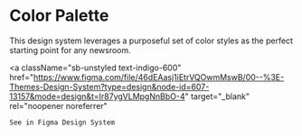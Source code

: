 

<Meta title="Design Tokens/Colors" />

# Color Palette

This design system leverages a purposeful set of color styles as the perfect starting point for any newsroom.

<a
    className="sb-unstyled text-indigo-600"
    href="https://www.figma.com/file/46dEAasj1iEtrVQOwmMswB/00--%3E-Themes-Design-System?type=design&node-id=607-13157&mode=design&t=Ir87ygVLMpgNnBbO-4"
    target="_blank"
    rel="noopener noreferrer"
>
    See in Figma Design System
</a>

<br />
<br />

<Title
    title="Primary Colors"
    description="These are the main colors that make up the majority of the colors used in themes."
/>

<ColorPalette
    title="Gray"
    description="Gray is a neutral color and is the foundation of the color system. Almost everything — text, form fields, backgrounds, dividers — are usually gray."
    colors={[
        { name: 'Gray-50', hex: colors.gray[50] },
        { name: 'Gray-100', hex: colors.gray[100] },
        { name: 'Gray-200', hex: colors.gray[200] },
        { name: 'Gray-300', hex: colors.gray[300] },
        { name: 'Gray-400', hex: colors.gray[400] },
        { name: 'Gray-500', hex: colors.gray[500] },
        { name: 'Gray-600', hex: colors.gray[600] },
        { name: 'Gray-700', hex: colors.gray[700] },
        { name: 'Gray-800', hex: colors.gray[800] },
        { name: 'Gray-900', hex: colors.gray[900] },
        { name: 'Gray-950', hex: colors.gray[950] },
    ]}
/>

<ColorPalette
    title="Accent"
    description={`The accent color is the brand’s "primary" color, and is used across all interactive elements such as buttons, links, inputs, etc.`}
    colors={[
        { name: 'Lighter (+12 light)', hex: '#5B8AF0' },
        { name: 'Light (+6 light)', hex: '#3F76ED' },
        { name: 'Base', hex: '#2563EB' },
        { name: 'Dark (-6 light)', hex: '#1453DC' },
        { name: 'Darker (-12 light)', hex: '#1453DC' },
    ]}
/>

<ColorPalette
    title="Status"
    description="Status colors are used when there’s a need to inform users about some actions they’ve performed. For example, wrong email format in the subscription form."
    colors={[
        { name: 'Success', hex: '#12B76A' },
        { name: 'Warning', hex: '#FDB022' },
        { name: 'Error', hex: '#F04438' },
    ]}
/>

<br />
<br />

<Title
    title="Shades of Gray"
    description="Along with our primary Gray color, it’s helpful to offer users the ability to change the tone to better fit on their own brand. These are some of the predefined tones."
/>

<ColorPalette
    title="Zinc"
    description="Zinc is another neutral color and can be used as an alternative to Gray."
    colors={[
        { name: 'Zinc-50', hex: colors.zinc[50] },
        { name: 'Zinc-100', hex: colors.zinc[100] },
        { name: 'Zinc-200', hex: colors.zinc[200] },
        { name: 'Zinc-300', hex: colors.zinc[300] },
        { name: 'Zinc-400', hex: colors.zinc[400] },
        { name: 'Zinc-500', hex: colors.zinc[500] },
        { name: 'Zinc-600', hex: colors.zinc[600] },
        { name: 'Zinc-700', hex: colors.zinc[700] },
        { name: 'Zinc-800', hex: colors.zinc[800] },
        { name: 'Zinc-900', hex: colors.zinc[900] },
        { name: 'Zinc-950', hex: colors.zinc[950] },
    ]}
/>

<ColorPalette
    title="Neutral"
    description="Neutral is another neutral color and can be used as an alternative to Gray."
    colors={[
        { name: 'Neutral-50', hex: colors.neutral[50] },
        { name: 'Neutral-100', hex: colors.neutral[100] },
        { name: 'Neutral-200', hex: colors.neutral[200] },
        { name: 'Neutral-300', hex: colors.neutral[300] },
        { name: 'Neutral-400', hex: colors.neutral[400] },
        { name: 'Neutral-500', hex: colors.neutral[500] },
        { name: 'Neutral-600', hex: colors.neutral[600] },
        { name: 'Neutral-700', hex: colors.neutral[700] },
        { name: 'Neutral-800', hex: colors.neutral[800] },
        { name: 'Neutral-900', hex: colors.neutral[900] },
        { name: 'Neutral-950', hex: colors.neutral[950] },
    ]}
/>
